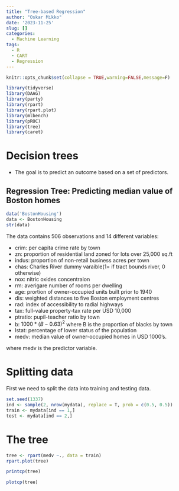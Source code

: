 ```yaml
---
title: "Tree-based Regression"
author: "Oskar Mikko"
date: '2023-11-25'
slug: []
categories:
  - Machine Learning
tags:
  - R
  - CART
  - Regression
---
```


```r
knitr::opts_chunk$set(collapse = TRUE,warning=FALSE,message=F)
```

```r
library(tidyverse)
library(DAAG)
library(party)
library(rpart)
library(rpart.plot)
library(mlbench)
library(pROC)
library(tree)
library(caret)
```

# Decision trees

- The goal is to predict an outcome based on a set of predictors.

## Regression Tree: Predicting median value of Boston homes

```r
data('BostonHousing')
data <- BostonHousing
str(data)
```

The data contains 506 observations and 14 different variables:

- crim: per capita crime rate by town
- zn: proportion of residential land zoned for lots over 25,000 sq.ft
- indus: proportion of non-retail business acres per town
- chas: Charles River dummy varaible(1= if tract bounds river, 0 otherwise)
- nox: nitric oxides concentraion
- rm: averigare number of rooms per dwelling
- age: prortion of owner-occupied units built prior to 1940
- dis: weighted distances to five Boston employment centres
- rad: index of accessibility to radial highways
- tax: full-value property-tax rate per USD 10,000
- ptratio: pupil-teacher ratio by town
- b: $1000*(B-0.63)^2$ where B is the proportion of blacks by town
- lstat: percentage of lower status of the population
- medv: median value of owner-occupied homes in USD 1000's.

where medv is the predictor variable.

# Splitting data

First we need to split the data into training and testing data.

```r
set.seed(1337)
ind <- sample(2, nrow(mydata), replace = T, prob = c(0.5, 0.5))
train <- mydata[ind == 1,]
test <- mydata[ind == 2,]
```

# The tree  

```r
tree <- rpart(medv ~., data = train)
rpart.plot(tree)
```

```r
printcp(tree)
``` 

```r
plotcp(tree)
``` 


